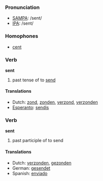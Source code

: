 === Pronunciation ===
*[[w:SAMPA|SAMPA]]: /sent/
*[[w:IPA|IPA]]: /sent/

=== Homophones ===
*[[cent]]

=== Verb ===

'''sent'''

# past tense of to [[send]]

==== Translations ====
*Dutch: [[zond]], [[zonden]], [[verzond]], [[verzonden]]
*[[Esperanto]]: [[sendis]]

=== Verb ===

'''sent'''

# past participle of to send

==== Translations ====
*Dutch: [[verzonden]], [[gezonden]]
*German: [[gesendet]]
*Spanish: [[enviado]]